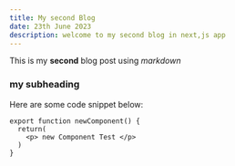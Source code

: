 ```yaml
---
title: My second Blog
date: 23th June 2023
description: welcome to my second blog in next,js app
---
```

This is my **second** blog post using *markdown*

### my subheading



Here are some code snippet below:

```
export function newComponent() {
  return(
    <p> new Component Test </p>
  )
}
```